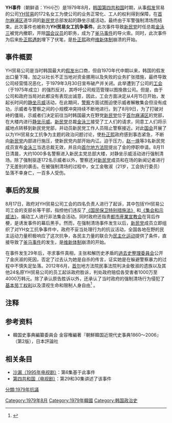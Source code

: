 {{Infobox civil conflict|title=YH事件|date={{start date|1979|08}}|place={{Flag|South Korea}}[[首尔|首尔]][[麻浦区|麻浦区]][[新民党_(韩国)|新民党]]总部|causes=员工抗议YH贸易倒闭关停|methods=[[静坐|静坐]]示威|result=被警方强制驱散|side1=YH贸易员工
[[新民党|新民党]]|side2=[[第四共和国|韩国政府]]
[[韩国警察|首尔警察]]|leadfigures1=[[金泳三|金泳三]]|leadfigures2=[[朴正熙|朴正熙]]|howmany1=工人：172
新民党工作人员：不明|howmany2=警察：1000-2000|casualties1=死亡：1
受伤：>100|casualties2=不明}}'''YH事件'''（朝鲜语：YH사건）是1979年8月，[[第四共和國_(大韓民國)|韩国第四共和国]]时期，从事[[假髮|假发]]贸易的公司[[YH贸易|YH贸易]]的172名女工为使公司的业务正常化、工人的权利得到保障，在[[首爾|首尔]][[麻浦區|麻浦区]]道华洞的[[新民党_(韩国)|新民党]]总部发起的静坐示威活动，最终由于军警强制清场而结束。此次事件也被称为'''YH贸易女工抗争事件'''。此次事件导致[[新民党_(韩国)|新民党]]时任总裁[[金泳三|金泳三]]被党内撤职，开除[[韩国国会|国会议员]]的职务，成为了[[釜馬民主抗爭|釜马事件]]的导火索。同时，此次事件为后来[[朴正熙遇刺案|朴正熙遇刺]]埋下了伏笔，是[[朴正熙|朴正熙]]政府[[維新體制|维新体制]]崩溃的开始。{{Infobox Korean name|title=YH事件|hangul=YH 사건|mr=YH sagŏn|rr=YH sageon|hanja=YH事件}}  

== 事件概要 ==
YH贸易公司是当时韩国最大的[[假髮|假发]]出口商，但自1970年代中期以来，韩国的假发出口量下降，加之以社长不正当地对资金挪用以及失败的业务扩张措施，最终导致公司经营情况恶化，于1979年3月30日宣布破产并关闭。此举遭到了公司的[[工会|工会]]（于1975年成立）的强烈反对，其呼吁公司规范管理以图挽救公司。但是，由于公司和政府当局对此都没有表现出诚意，因此，工会方面决定从4月15日开始，发起长时间的[[靜坐示威|静坐示威]]活动，在此期间，[[韓國警察|警察]]方面试图迫使示威者解散集会但没有成功，示威者与警察之间的小规模冲突持续不断地进行。到了8月9日，为了打破对峙的僵局，示威者们决定前往当时韩国最大在野党[[新民党_(韩国)|新民党]]位于[[首爾|首尔]][[麻浦區|麻浦区]]的党部，在大楼内进行[[靜坐示威|静坐示威]]。[[新民党_(韩国)|新民党]]总裁[[金泳三|金泳三]]接受了工人们的请求，同意工人们将示威地点转移到新民党党部，并动员新民党工作人员阻止警察接近。对此[[韩国国会|国会]]开展了以为YH贸易女工抗争为主题的政治问题讨论，使[[朴正熙|朴正熙]]政府感到事态紧急，不断向[[新民党_(韩国)|新民党]]内部进行施压，使新民党内部开始内讧。迫于压力，[[赵一焕|赵一焕]]等3名新民党成员宣布[[金泳三|金泳三]]当选总裁无效，并且向[[首尔地方法院|首尔地方法院]]提出了金的停职申请。8月11日清晨，大约1000多名警察进入新民主党总部大楼，对静坐示威活动进行强制清场。除了强制驱逐172名示威者以外，警察还对[[新民党_(韩国)|新民党]]成员和在场的新闻记者进行了无差别的袭击。在被强制清场的过程中，女工金敬淑（21岁，工会执行委员）坠落不幸身亡，一百多人受伤。 

== 事后的发展 ==
8月17日，政府对YH贸易公司工会的四名负责人进行了起诉，其中包括YH贸易公司工会的支部长等干部，指控他们违反了[[国民警卫队特别措施法|《国民保卫特别措施法》]] 和[[集会和示范法|《集会和示威法》]]，煽动工人进行非法集会活动。同时政府还指责[[都市産業宣教会|都市産業宣教会]]在背后作梗，是诱发事件的幕后黑手。然而，在强制清场事件发生以后，[[新民党_(韩国)|新民党]]成员立即组织了对YH女工抗争事件中，政府不妥当处理行为的抗议活动，全国各地在野的民主运动力量积极响应了这次抗争，各民主力量的联合为[[韓國民主運動|民主化运动]]提供了条件，直接导致了[[釜馬民主抗爭|釜马事件]]的发生，是[[維新體制|维新体制]]崩溃的开始。 

在事件发生29年后，寻求事件真相，主张和解历史矛盾的[[過去史整理委員会|過去史整理委員会]]公开了金庆淑的死因，否定了过去认为她是自杀的传言，证实她是在躲避警察暴力的过程中不慎失足坠落。2012年6月，[[首爾|首尔]]地方法院民事法院判决金敬淑的遗族以及其他24名原YH贸易公司的员工起诉政府胜诉，判处政府赔偿各受害者1000万至4000万韩元。除了承认原告胜诉以外，还承认了当时政府的强制清场行为侵犯了[[基本劳工权利|基本劳工权利]]以及漠视生命和限制人身自由<ref>{{Cite news|title=33년 만에 인정된 국가폭력（33年ぶりに認定された国家暴力）|author=|work=ハンギョレ21|date=2012-12-24|url=http://h21.hani.co.kr/arti/cover/cover_general/33565.html|accessdate=2013-03-20|archive-date=2020-07-14|archive-url=https://web.archive.org/web/20200714172827/http://h21.hani.co.kr/arti/cover/cover_general/33565.html}}</ref> 。 

== 注释 ==
{{Reflist}}

== 参考资料 ==

* 韓国史事典編纂委員会 金容権編著『朝鮮韓国近現代史事典1860～2006』（第2版），日本評論社

== 相关条目 ==

* [[沙漏_(電視劇)|沙漏（1995年电视剧）]]：第6集基于此事件
* [[第四共和國_(大韓民國)|第四共和国（电视剧）]]：第29和30集讲述了该事件 
[[Category:1979年8月|Category:1979年8月]]
[[Category:1979年韓國|Category:1979年韓國]]
[[Category:韩国政治史|Category:韩国政治史]]
[[分類:1979年抗議|分類:1979年抗議]]